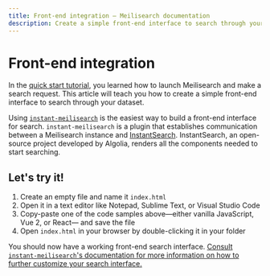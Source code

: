 ```yaml
---
title: Front-end integration — Meilisearch documentation
description: Create a simple front-end interface to search through your dataset after following Meilisearch's quick start.
---
```


# Front-end integration

In the [quick start tutorial](/learn/self_hosted/getting_started_with_self_hosted_meilisearch), you learned how to launch Meilisearch and make a search request. This article will teach you how to create a simple front-end interface to search through your dataset.

Using [`instant-meilisearch`](https://github.com/meilisearch/instant-meilisearch) is the easiest way to build a front-end interface for search. `instant-meilisearch` is a plugin that establishes communication between a Meilisearch instance and [InstantSearch](https://github.com/algolia/instantsearch.js). InstantSearch, an open-source project developed by Algolia, renders all the components needed to start searching.

## Let's try it!

1. Create an empty file and name it `index.html`
2. Open it in a text editor like Notepad, Sublime Text, or Visual Studio Code
3. Copy-paste one of the code samples above—either vanilla JavaScript, Vue 2, or React— and save the file
4. Open `index.html` in your browser by double-clicking it in your folder

<GettingStartedFrontEndIntegrationMd />

You should now have a working front-end search interface. [Consult `instant-meilisearch`'s documentation for more information on how to further customize your search interface.](https://github.com/meilisearch/instant-meilisearch)
